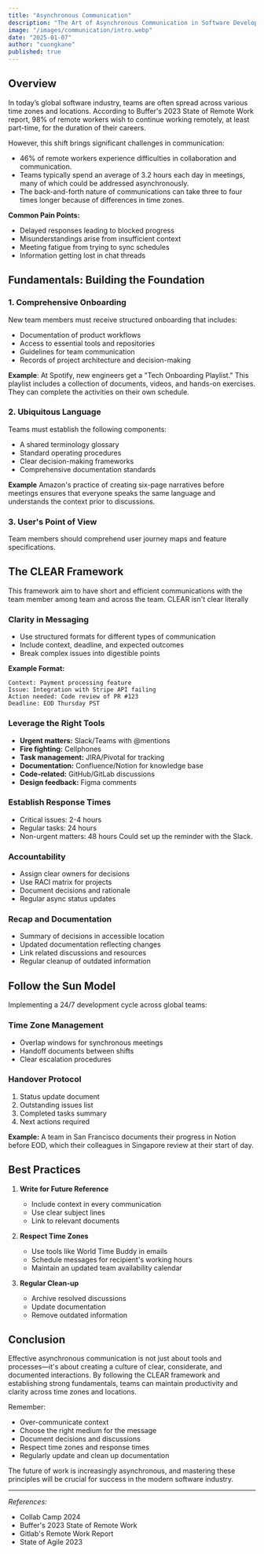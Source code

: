 ```yaml
---
title: "Asynchronous Communication"
description: "The Art of Asynchronous Communication in Software Development"
image: "/images/communication/intro.webp"
date: "2025-01-07"
author: "cuongkane"
published: true
---
```


## Overview

In today’s global software industry, teams are often spread across various time zones and locations. According to Buffer's 2023 State of Remote Work report, 98% of remote workers wish to continue working remotely, at least part-time, for the duration of their careers.

However, this shift brings significant challenges in communication:
- 46% of remote workers experience difficulties in collaboration and communication. 
- Teams typically spend an average of 3.2 hours each day in meetings, many of which could be addressed asynchronously. 
- The back-and-forth nature of communications can take three to four times longer because of differences in time zones.

**Common Pain Points:**
- Delayed responses leading to blocked progress
- Misunderstandings arise from insufficient context
- Meeting fatigue from trying to sync schedules
- Information getting lost in chat threads

## Fundamentals: Building the Foundation

### 1. Comprehensive Onboarding

New team members must receive structured onboarding that includes:
- Documentation of product workflows 
- Access to essential tools and repositories 
- Guidelines for team communication 
- Records of project architecture and decision-making

**Example**: At Spotify, new engineers get a "Tech Onboarding Playlist." This playlist includes a collection of documents, videos, and hands-on exercises. They can complete the activities on their own schedule.

### 2. Ubiquitous Language

Teams must establish the following components: 
- A shared terminology glossary
- Standard operating procedures
- Clear decision-making frameworks
- Comprehensive documentation standards

**Example** Amazon's practice of creating six-page narratives before meetings ensures that everyone speaks the same language and understands the context prior to discussions.

### 3. User's Point of View

Team members should comprehend user journey maps and feature specifications.

## The CLEAR Framework
This framework aim to have short and efficient communications with the team member among team and across the team. CLEAR isn't clear literally 

### Clarity in Messaging
- Use structured formats for different types of communication
- Include context, deadline, and expected outcomes
- Break complex issues into digestible points

**Example Format:**
```
Context: Payment processing feature
Issue: Integration with Stripe API failing
Action needed: Code review of PR #123
Deadline: EOD Thursday PST
```

### Leverage the Right Tools
- **Urgent matters:** Slack/Teams with @mentions
- **Fire fighting:** Cellphones
- **Task management:** JIRA/Pivotal for tracking
- **Documentation:** Confluence/Notion for knowledge base
- **Code-related:** GitHub/GitLab discussions
- **Design feedback:** Figma comments

### Establish Response Times
- Critical issues: 2-4 hours
- Regular tasks: 24 hours
- Non-urgent matters: 48 hours
Could set up the reminder with the Slack.

### Accountability
- Assign clear owners for decisions
- Use RACI matrix for projects
- Document decisions and rationale
- Regular async status updates

### Recap and Documentation
- Summary of decisions in accessible location
- Updated documentation reflecting changes
- Link related discussions and resources
- Regular cleanup of outdated information

## Follow the Sun Model

Implementing a 24/7 development cycle across global teams:

### Time Zone Management
- Overlap windows for synchronous meetings
- Handoff documents between shifts
- Clear escalation procedures

### Handover Protocol
1. Status update document
2. Outstanding issues list
3. Completed tasks summary
4. Next actions required

**Example:** A team in San Francisco documents their progress in Notion before EOD, which their colleagues in Singapore review at their start of day.

## Best Practices

1. **Write for Future Reference**
   - Include context in every communication
   - Use clear subject lines
   - Link to relevant documents

2. **Respect Time Zones**
   - Use tools like World Time Buddy in emails
   - Schedule messages for recipient's working hours
   - Maintain an updated team availability calendar

3. **Regular Clean-up**
   - Archive resolved discussions
   - Update documentation
   - Remove outdated information

## Conclusion

Effective asynchronous communication is not just about tools and processes—it's about creating a culture of clear, considerate, and documented interactions. By following the CLEAR framework and establishing strong fundamentals, teams can maintain productivity and clarity across time zones and locations.

Remember:
- Over-communicate context
- Choose the right medium for the message
- Document decisions and discussions
- Respect time zones and response times
- Regularly update and clean up documentation

The future of work is increasingly asynchronous, and mastering these principles will be crucial for success in the modern software industry.

---

*References:*
- Collab Camp 2024
- Buffer's 2023 State of Remote Work
- Gitlab's Remote Work Report
- State of Agile 2023